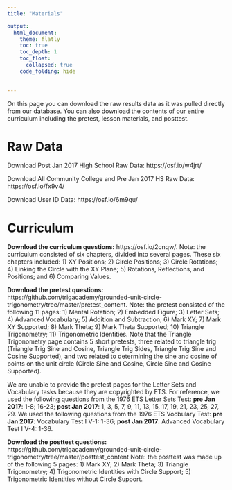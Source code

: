 ```yaml
---
title: "Materials"

output: 
  html_document:
    theme: flatly
    toc: true
    toc_depth: 1
    toc_float:
      collapsed: true
    code_folding: hide
    

---
```


On this page you can download the raw results data as it was pulled directly from our database. You can also download the contents of our entire curriculum including the pretest, lesson materials, and posttest. 

# Raw Data

Download Post Jan 2017 High School Raw Data: https://osf.io/w4jrt/ 

Download All Community College and Pre Jan 2017 HS Raw Data: https://osf.io/fx9v4/

Download User ID Data: https://osf.io/6m9qu/

# Curriculum

**Download the curriculum questions:** https://osf.io/2cnqw/. Note: the curriculum consisted of six chapters, divided into several pages. These six chapters included: 1) XY Positions; 2) Circle Positions; 3) Circle Rotations; 4) Linking the Circle with the XY Plane; 5) Rotations, Reflections, and Positions; and 6) Comparing Values. 

**Download the pretest questions:** https://github.com/trigacademy/grounded-unit-circle-trigonometry/tree/master/pretest_content. Note: the pretest consisted of the following 11 pages: 1) Mental Rotation; 2) Embedded Figure; 3) Letter Sets; 4) Advanced Vocabulary; 5) Addition and Subtraction; 6) Mark XY; 7) Mark XY Supported; 8) Mark Theta; 9) Mark Theta Supported; 10) Triangle Trigonometry; 11) Trigonometric Identities. Note that the Triangle Trigonometry page contains 5 short pretests, three related to triangle trig (Triangle Trig Sine and Cosine, Triangle Trig Sides, Triangle Trig Sine and Cosine Supported), and two related to determining the sine and cosine of points on the unit circle (Circle Sine and Cosine, Circle Sine and Cosine Supported).

We are unable to provide the pretest pages for the Letter Sets and Vocabulary tasks because they are copyrighted by ETS. For reference, we used the following questions from the 1976 ETS Letter Sets Test: **pre Jan 2017**: 1-8; 16-23; **post Jan 2017**: 1, 3, 5, 7, 9, 11, 13, 15, 17, 19, 21, 23, 25, 27, 29. We used the following questions from the 1976 ETS Vocbulary Test: **pre Jan 2017**: Vocabulary Test I V-1: 1-36; **post Jan 2017**: Advanced Vocabulary Test I V-4: 1-36.

**Download the posttest questions:** https://github.com/trigacademy/grounded-unit-circle-trigonometry/tree/master/posttest_content Note: the posttest was made up of the following 5 pages: 1) Mark XY; 2) Mark Theta; 3) Triangle Trigonometry; 4) Trigonometric Identities with Circle Support; 5) Trigonometric Identities without Circle Support. 

